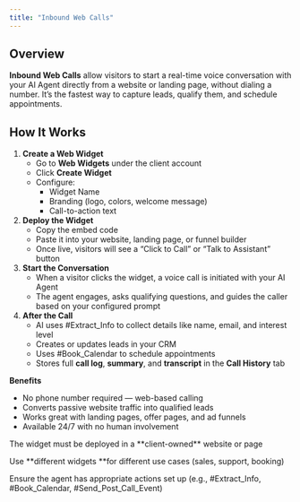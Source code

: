 ```yaml
---
title: "Inbound Web Calls"
---
```


## **Overview**

**Inbound Web Calls** allow visitors to start a real-time voice conversation with your AI Agent directly from a website or landing page, without dialing a number. It’s the fastest way to capture leads, qualify them, and schedule appointments.

## **How It Works**

1. **Create a Web Widget**
   - Go to **Web Widgets** under the client account
   - Click **Create Widget**
   - Configure:
     - Widget Name
     - Branding (logo, colors, welcome message)
     - Call-to-action text
2. **Deploy the Widget**
   - Copy the embed code
   - Paste it into your website, landing page, or funnel builder
   - Once live, visitors will see a “Click to Call” or “Talk to Assistant” button
3. **Start the Conversation**
   - When a visitor clicks the widget, a voice call is initiated with your AI Agent
   - The agent engages, asks qualifying questions, and guides the caller based on your configured prompt
4. **After the Call**
   - AI uses #Extract_Info to collect details like name, email, and interest level
   - Creates or updates leads in your CRM
   - Uses #Book_Calendar to schedule appointments
   - Stores full **call log**, **summary**, and **transcript** in the **Call History** tab

**Benefits**

- No phone number required — web-based calling
- Converts passive website traffic into qualified leads
- Works great with landing pages, offer pages, and ad funnels
- Available 24/7 with no human involvement

<Note>
  The widget must be deployed in a **client-owned** website or page

  Use **different widgets **for different use cases (sales, support, booking)
</Note>

<Warning>
  Ensure the agent has appropriate actions set up (e.g., #Extract_Info, #Book_Calendar, #Send_Post_Call_Event)
</Warning>